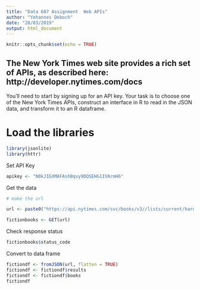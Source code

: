 ---
title: "Data 607 Assignment  Web APIs"
author: "Yohannes Deboch"
date: "28/03/2019"
output: html_document
---

```{r setup, include=FALSE}
knitr::opts_chunk$set(echo = TRUE)
```

## The New York Times web site provides a rich set of APIs, as described here: http://developer.nytimes.com/docs
You'll need to start by signing up for an API key.
Your task is to choose one of the New York Times APIs, construct an interface in R to read in the JSON data, and
transform it to an R dataframe.


# Load the libraries

```{r}
library(jsonlite)
library(httr)
```

Set API Key

```{r}
apikey <- "N0kJIGXMAFAshBqvy9DQSEHG1IVArmH6"
```

Get the data

```{r}
# make the url

url <- paste0("https://api.nytimes.com/svc/books/v3//lists/current/hardcover-fiction.json?api-key=",apikey)

fictionbooks <- GET(url)
```

Check response status

```{r}
fictionbooks$status_code
```

Convert to data frame 

```{r}
fictiondf <- fromJSON(url, flatten = TRUE)
fictiondf <- fictiondf$results
fictiondf <- fictiondf$books
fictiondf
```




